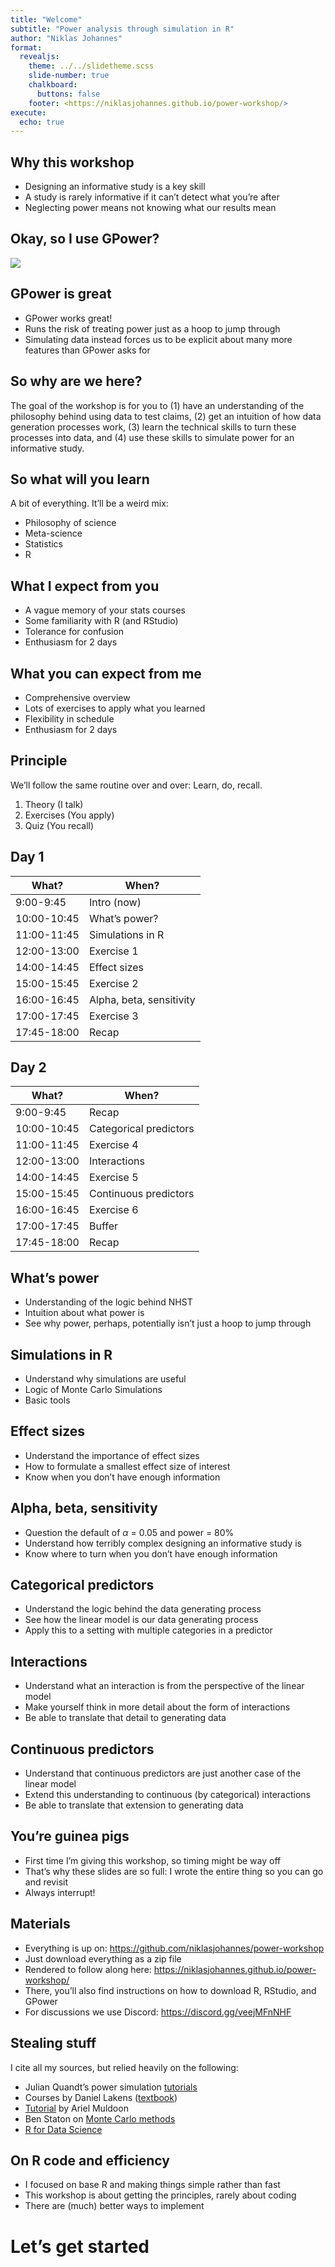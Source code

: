 ```yaml
---
title: "Welcome"
subtitle: "Power analysis through simulation in R"
author: "Niklas Johannes"
format: 
  revealjs:
    theme: ../../slidetheme.scss
    slide-number: true
    chalkboard: 
      buttons: false
    footer: <https://niklasjohannes.github.io/power-workshop/>
execute:
  echo: true
---
```


## Why this workshop

- Designing an informative study is a key skill
- A study is rarely informative if it can't detect what you're after
- Neglecting power means not knowing what our results mean

## Okay, so I use GPower?

![](gpower.jpg)

## GPower is great

- GPower works great!
- Runs the risk of treating power just as a hoop to jump through
- Simulating data instead forces us to be explicit about many more features than GPower asks for

## So why are we here?

The goal of the workshop is for you to (1) have an understanding of the philosophy behind using data to test claims, (2) get an intuition of how data generation processes work, (3) learn the technical skills to turn these processes into data, and (4) use these skills to simulate power for an informative study.

## So what will you learn

A bit of everything. It'll be a weird mix:

- Philosophy of science
- Meta-science
- Statistics
- R

## What I expect from you

- A vague memory of your stats courses
- Some familiarity with R (and RStudio)
- Tolerance for confusion
- Enthusiasm for 2 days

## What you can expect from me

- Comprehensive overview
- Lots of exercises to apply what you learned
- Flexibility in schedule
- Enthusiasm for 2 days

## Principle

We'll follow the same routine over and over: Learn, do, recall.

1. Theory (I talk)
2. Exercises (You apply)
3. Quiz (You recall)

## Day 1

| What?       | When?                    |
|-------------|--------------------------|
| 9:00-9:45   | Intro (now)              |
| 10:00-10:45 | What's power?            |
| 11:00-11:45 | Simulations in R         |
| 12:00-13:00 | Exercise 1               |
| 14:00-14:45 | Effect sizes             |
| 15:00-15:45 | Exercise 2               |
| 16:00-16:45 | Alpha, beta, sensitivity |
| 17:00-17:45 | Exercise 3               |
| 17:45-18:00 | Recap                    |

## Day 2

| What?       | When?                    |
|-------------|--------------------------|
| 9:00-9:45   | Recap                    |
| 10:00-10:45 | Categorical predictors   |
| 11:00-11:45 | Exercise 4               |
| 12:00-13:00 | Interactions             |
| 14:00-14:45 | Exercise 5               |
| 15:00-15:45 | Continuous predictors    |
| 16:00-16:45 | Exercise 6               |
| 17:00-17:45 | Buffer                   |
| 17:45-18:00 | Recap                    |

## What's power

-   Understanding of the logic behind NHST
-   Intuition about what power is
-   See why power, perhaps, potentially isn't just a hoop to jump through

## Simulations in R

- Understand why simulations are useful
- Logic of Monte Carlo Simulations
- Basic tools

## Effect sizes

- Understand the importance of effect sizes
- How to formulate a smallest effect size of interest
- Know when you don't have enough information

## Alpha, beta, sensitivity

- Question the default of $\alpha$ = 0.05 and power = 80%
- Understand how terribly complex designing an informative study is
- Know where to turn when you don't have enough information

## Categorical predictors

- Understand the logic behind the data generating process
- See how the linear model is our data generating process
- Apply this to a setting with multiple categories in a predictor

## Interactions

- Understand what an interaction is from the perspective of the linear model
- Make yourself think in more detail about the form of interactions
- Be able to translate that detail to generating data

## Continuous predictors

- Understand that continuous predictors are just another case of the linear model
- Extend this understanding to continuous (by categorical) interactions
- Be able to translate that extension to generating data

## You're guinea pigs

- First time I'm giving this workshop, so timing might be way off
- That's why these slides are so full: I wrote the entire thing so you can go and revisit
- Always interrupt!

## Materials

- Everything is up on: <https://github.com/niklasjohannes/power-workshop>
- Just download everything as a zip file
- Rendered to follow along here: <https://niklasjohannes.github.io/power-workshop/>
- There, you'll also find instructions on how to download R, RStudio, and GPower
- For discussions we use Discord: <https://discord.gg/veejMFnNHF>

## Stealing stuff

I cite all my sources, but relied heavily on the following:

- Julian Quandt's power simulation [tutorials](https://julianquandt.com/post/power-analysis-by-data-simulation-in-r-part-i/)
- Courses by Daniel Lakens ([textbook](https://lakens.github.io/statistical_inferences/))
- [Tutorial](https://aosmith.rbind.io/2018/08/29/getting-started-simulating-data/) by Ariel Muldoon
- Ben Staton on [Monte Carlo methods](https://bstaton1.github.io/au-r-workshop/ch4.html)
- [R for Data Science](https://r4ds.had.co.nz/)

## On R code and efficiency

- I focused on base R and making things simple rather than fast
- This workshop is about getting the principles, rarely about coding
- There are (much) better ways to implement

# Let's get started